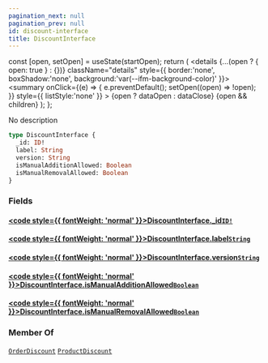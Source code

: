 ```yaml
---
pagination_next: null
pagination_prev: null
id: discount-interface
title: DiscountInterface
---
```









  const [open, setOpen] = useState(startOpen);
  return (
    <details {...(open ? { open: true } : {})} className="details" style={{ border:'none', boxShadow:'none', background:'var(--ifm-background-color)' }}>
      <summary
        onClick={(e) => {
          e.preventDefault();
          setOpen((open) => !open);
        }}
        style={{ listStyle:'none' }}
      >
      {open ? dataOpen : dataClose}
      </summary>
      {open && children}
    </details>
  );
};








No description


```graphql
type DiscountInterface {
  _id: ID!
  label: String
  version: String
  isManualAdditionAllowed: Boolean
  isManualRemovalAllowed: Boolean
}
```




### Fields

#### [<code style={{ fontWeight: 'normal' }}>DiscountInterface.<b>_id</b></code>](#)<Bullet />[`ID!`](/types/scalars/id.mdx) <Badge class="badge badge--secondary" text="non-null"/> <Badge class="badge badge--secondary" text="scalar"/> 



#### [<code style={{ fontWeight: 'normal' }}>DiscountInterface.<b>label</b></code>](#)<Bullet />[`String`](/types/scalars/string.mdx) <Badge class="badge badge--secondary" text="scalar"/> 



#### [<code style={{ fontWeight: 'normal' }}>DiscountInterface.<b>version</b></code>](#)<Bullet />[`String`](/types/scalars/string.mdx) <Badge class="badge badge--secondary" text="scalar"/> 



#### [<code style={{ fontWeight: 'normal' }}>DiscountInterface.<b>isManualAdditionAllowed</b></code>](#)<Bullet />[`Boolean`](/types/scalars/boolean.mdx) <Badge class="badge badge--secondary" text="scalar"/> 



#### [<code style={{ fontWeight: 'normal' }}>DiscountInterface.<b>isManualRemovalAllowed</b></code>](#)<Bullet />[`Boolean`](/types/scalars/boolean.mdx) <Badge class="badge badge--secondary" text="scalar"/> 







### Member Of

[`OrderDiscount`](/types/objects/order-discount.mdx)  <Badge class="badge badge--secondary" text="object"/><Bullet />[`ProductDiscount`](/types/objects/product-discount.mdx)  <Badge class="badge badge--secondary" text="object"/>

